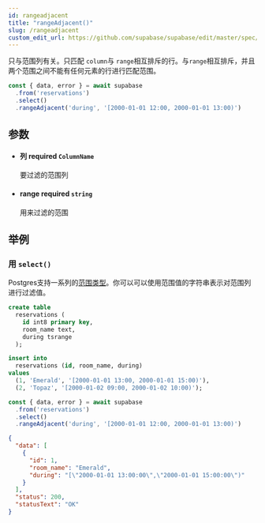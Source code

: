 ```yaml
---
id: rangeadjacent
title: "rangeAdjacent()"
slug: /rangeadjacent
custom_edit_url: https://github.com/supabase/supabase/edit/master/spec/supabase_js_v2.yml
---
```


只与范围列有关。只匹配 `column`与 `range`相互排斥的行。与`range`相互排斥，并且两个范围之间不能有任何元素的行进行匹配范围。

```ts
const { data, error } = await supabase
  .from('reservations')
  .select()
  .rangeAdjacent('during', '[2000-01-01 12:00, 2000-01-01 13:00)')
```


## 参数


<ul className="method-list-group">
  
<li className="method-list-item">
  <h4 className="method-list-item-label">
    <span className="method-list-item-label-name">
      列
    </span>
    <span className="method-list-item-label-badge required">
      required
    </span>
    <span className="method-list-item-validation">
      <code>ColumnName</code>
    </span>
  </h4>
  <div class="method-list-item-description">

要过滤的范围列

  </div>
  
</li>


<li className="method-list-item">
  <h4 className="method-list-item-label">
    <span className="method-list-item-label-name">
      range
    </span>
    <span className="method-list-item-label-badge required">
      required
    </span>
    <span className="method-list-item-validation">
      <code>string</code>
    </span>
  </h4>
  <div class="method-list-item-description">

用来过滤的范围

  </div>
  
</li>

</ul>














## 举例

### 用 `select()`

Postgres支持一系列的[范围类型](https://www.postgresql.org/docs/current/rangetypes.html)。你可以可以使用范围值的字符串表示对范围列进行过滤值。

<Tabs scrollable size="small" type="underlined" defaultActiveId="schema">
<TabPanel id="schema" label="Schema">

  ```sql
  create table
    reservations (
      id int8 primary key,
      room_name text,
      during tsrange
    );

  insert into
    reservations (id, room_name, during)
  values
    (1, 'Emerald', '[2000-01-01 13:00, 2000-01-01 15:00)'),
    (2, 'Topaz', '[2000-01-02 09:00, 2000-01-02 10:00)');
  ```

</TabPanel>
<TabPanel id="js" label="JavaScript">

  ```ts
  const { data, error } = await supabase
    .from('reservations')
    .select()
    .rangeAdjacent('during', '[2000-01-01 12:00, 2000-01-01 13:00)')
  ```

</TabPanel>
<TabPanel id="result" label="Result">

  ```json
  {
    "data": [
      {
        "id": 1,
        "room_name": "Emerald",
        "during": "[\"2000-01-01 13:00:00\",\"2000-01-01 15:00:00\")"
      }
    ],
    "status": 200,
    "statusText": "OK"
  }
  ```

</TabPanel>
</Tabs>